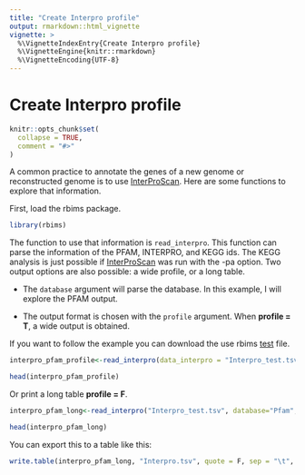 ```yaml
---
title: "Create Interpro profile"
output: rmarkdown::html_vignette
vignette: >
  %\VignetteIndexEntry{Create Interpro profile}
  %\VignetteEngine{knitr::rmarkdown}
  %\VignetteEncoding{UTF-8}
---
```



# Create Interpro profile

```r
knitr::opts_chunk$set(
  collapse = TRUE,
  comment = "#>"
)
```

A common practice to annotate the genes of a new genome or reconstructed genome is to use [InterProScan](https://interproscan-docs.readthedocs.io/en/latest/). Here are some functions to explore that information.

First, load the rbims package.

```r
library(rbims)
```

The function to use that information is `read_interpro`. This function can parse the information of the PFAM, INTERPRO, and KEGG ids. The KEGG analysis is just possible if [InterProScan](https://interproscan-docs.readthedocs.io/en/latest/) was run with the -pa option. Two output options are also possible: a wide profile, or a long table.

-   The `database` argument will parse the database. In this example, I will explore the PFAM output.

-   The output format is chosen with the `profile` argument. When **profile = T**, a wide output is obtained.

If you want to follow the example you can download the use rbims [test](https://github.com/mirnavazquez/RbiMs/blob/main/inst/extdata/Interpro_test.tsv) file.

```r
interpro_pfam_profile<-read_interpro(data_interpro = "Interpro_test.tsv", database="Pfam", profile = T)
```

```r
head(interpro_pfam_profile)
```

Or print a long table **profile = F**.

```r
interpro_pfam_long<-read_interpro("Interpro_test.tsv", database="Pfam", profile = F)
```

```r
head(interpro_pfam_long)
```

You can export this to a table like this:

```r
write.table(interpro_pfam_long, "Interpro.tsv", quote = F, sep = "\t", row.names = F, col.names = T)
```
